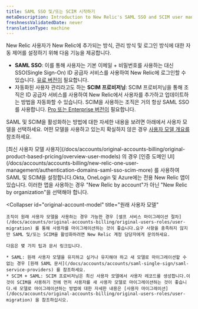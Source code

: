 ```yaml
---
title: SAML SSO 및/또는 SCIM 시작하기
metaDescription: Introduction to New Relic's SAML SSO and SCIM user management options.
freshnessValidatedDate: never
translationType: machine
---
```


New Relic 사용자가 New Relic에 추가되는 방식, 관리 방식 및 로그인 방식에 대한 자동 제어를 설정하기 위해 다음 기능을 제공합니다.

* **SAML SSO**: 이를 통해 사용자는 기본 이메일 + 비밀번호를 사용하는 대신 SSO(Single Sign-On) ID 공급자 서비스를 사용하여 New Relic에 로그인할 수 있습니다. [유료 버전이](/docs/accounts/accounts-billing/new-relic-one-pricing-billing/new-relic-one-pricing-billing/#editions) 필요합니다.
* 자동화된 사용자 관리라고도 하는 **SCIM 프로비저닝**: SCIM 프로비저닝을 통해 조직은 ID 공급자 서비스를 사용하여 New Relic에서 사용자를 추가하고 업데이트하는 방법을 자동화할 수 있습니다. SCIM을 사용하는 조직은 거의 항상 SAML SSO를 사용합니다. [Pro 또는 Enterprise 버전이](/docs/accounts/accounts-billing/new-relic-one-pricing-billing/new-relic-one-pricing-billing/#editions) 필요합니다.

SAML 및 SCIM을 활성화하는 방법에 대한 자세한 내용을 보려면 아래에서 사용자 모델을 선택하세요. 어떤 모델을 사용하고 있는지 확실하지 않은 경우 [사용자 모델 개요를](/docs/accounts/original-accounts-billing/original-product-based-pricing/overview-user-models) 참조하세요.

<CollapserGroup>
  <Collapser
    id="new-account-model"
    title="우리의 새로운 사용자 모델"
  >
    [최신 사용자 모델 사용자](/docs/accounts/original-accounts-billing/original-product-based-pricing/overview-user-models) 의 경우 [인증 도메인 UI](/docs/accounts/accounts-billing/new-relic-one-user-management/authentication-domains-saml-sso-scim-more) 를 사용하여 SAML 및 SCIM을 설정합니다.Okta, OneLogin 및 Azure에는 전용 New Relic 앱이 있습니다. 이러한 앱을 사용하는 경우 "New Relic by account"가 아닌 "New Relic by organization"을 선택해야 합니다.
  </Collapser>

  <Collapser
    id="original-account-model"
    title="원래 사용자 모델"
  >
    조직이 원래 사용자 모델을 사용하는 경우 가능한 경우 [셀프 서비스 마이그레이션 절차](/docs/accounts/original-accounts-billing/original-users-roles/user-migration) 를 통해 사용자를 마이그레이션하는 것이 좋습니다.요구 사항을 충족하지 않지만 SAML 및/또는 SCIM을 활성화하려면 New Relic 계정 담당자에게 문의하세요.

    다음은 몇 가지 팁과 문서 링크입니다.

    * SAML: 원래 사용자 모델을 유지하고 싶거나 유지해야 하고 새 모델로 마이그레이션할 수 없는 경우 [원래 SAML 문서](/docs/accounts/accounts/saml-single-sign/saml-service-providers) 를 참조하세요.
    * SCIM + SAML: SCIM 프로비저닝은 최신 사용자 모델에서 사용자 레코드를 생성합니다.이것이 SCIM을 사용하기 전에 먼저 사용자를 새 사용자 모델로 마이그레이션하는 것이 좋습니다.새 모델로 마이그레이션하는 방법에 대한 자세한 내용은 [사용자 마이그레이션](/docs/accounts/original-accounts-billing/original-users-roles/user-migration) 을 참조하십시오.
  </Collapser>
</CollapserGroup>
